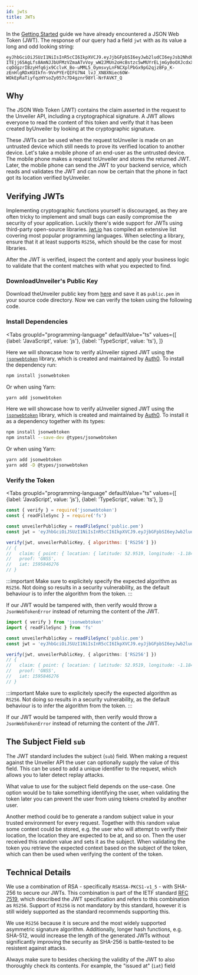 ```yaml
---
id: jwts
title: JWTs
---
```



In the [Getting Started](/docs/api/getting-started#interpretting-the-results) guide we have already encountered a JSON Web Token (JWT).
The response of our query had a field `jwt` with as its value a long and odd looking string:

```
eyJhbGciOiJSUzI1NiIsInR5cCI6IkpXVCJ9.eyJjbGFpbSI6eyJwb2ludCI6eyJsb2NhdGlvbiI6eyJsYXRpdHVkZSI6NTIuOTUxOSwibG9uZ2l0dWRlIjotMS4xODQxfSwicmFkaXVzIjoxMDB9fSwicHJvb2YiOiJHTlNTIiwiaWF0IjoxNTk1ODQ2Mjc2fQ.Ko1otS6zZpZ1JpYymZpGXM22v7GQW0wqcU4cum_Yxb0xrbM2UGHCIwpKEvkOgA-ITEjj65AgLfs8AmNJJbUFMzVZmaATvVoy_wW2JMUn2oHcBstzc5wMUYrELjmGy0oOXJcdxX_EirKVkBaOW1FPf_m2iMZLxsLAhd9S2Afj8ICCnVULyuPCNxfsED-cqOdgzrIBzyHfq6jx9CclvK_Bo-uMML5_OymsvyLnFNCXplPbGx9pG2qjzBFp_K-zEnHlgRDxKUIkfn-9VxPYErQIFG7N4_lvJ_XN8XNiec6OW-WOkEpRaTiyfqzHYsoZy057c7D4gznr98Yl-NrFAVKT_Q
```

## Why

The JSON Web Token (JWT) contains the claim asserted in the request to the Unveiler API, including a cryptographical signature.
A JWT allows everyone to read the content of this token and verify that it has been created byUnveiler by looking at the cryptographic signature.

These JWTs can be used when the request toUnveiler is made on an untrusted device which still needs to prove its verified location to another device.
Let's take a mobile phone of an end-user as the untrusted device.
The mobile phone makes a request toUnveiler and stores the returned JWT.
Later, the mobile phone can send the JWT to your backend service, which reads and validates the JWT and can now be certain that the phone in fact got its location verified byUnveiler.

## Verifying JWTs

Implementing cryptographic functions yourself is discouraged, as they are often tricky to implement and small bugs can easily compromise the security of your application.
Luckily there's wide support for JWTs using third-party open-source libraries.
[jwt.io](https://jwt.io/#libraries-io) has compiled an extensive list covering most popular programming languages.
When selecting a library, ensure that it at least supports `RS256`, which should be the case for most libraries.

After the JWT is verified, inspect the content and apply your business logic to validate that the content matches with what you expected to find.

### DownloadUnveiler's Public Key

Download theUnveiler public key from [here](/keys/public.pem) and save it as `public.pem` in your source code directory. Now we can verify the token using the following code.

### Install Dependencies

<Tabs
  groupId="programming-language"
  defaultValue="ts"
  values={[
    {label: 'JavaScript', value: 'js'},
    {label: 'TypeScript', value: 'ts'},
  ]}
>
<TabItem value="js">


Here we will showcase how to verify aUnveiler signed JWT using the [`jsonwebtoken`](https://www.npmjs.com/package/jsonwebtoken) library, which is created and maintained by [Auth0](https://auth0.com/).
To install the dependency run:

```bash
npm install jsonwebtoken
```

Or when using Yarn:

```bash
yarn add jsonwebtoken
```

</TabItem>
<TabItem value="ts">


Here we will showcase how to verify aUnveiler signed JWT using the [`jsonwebtoken`](https://www.npmjs.com/package/jsonwebtoken) library, which is created and maintained by [Auth0](https://auth0.com/).
To install it as a dependency together with its types:

```bash
npm install jsonwebtoken
npm install --save-dev @types/jsonwebtoken
```

Or when using Yarn:

```bash
yarn add jsonwebtoken
yarn add -D @types/jsonwebtoken
```

</TabItem>
</Tabs>


### Verify the Token

<Tabs
  groupId="programming-language"
  defaultValue="ts"
  values={[
    {label: 'JavaScript', value: 'js'},
    {label: 'TypeScript', value: 'ts'},
  ]}
>
<TabItem value="js">


<!-- prettier-ignore -->
```javascript
const { verify } = require('jsonwebtoken')
const { readFileSync } = require('fs')

const unveilerPublicKey = readFileSync('public.pem')
const jwt = 'eyJhbGciOiJSUzI1NiIsInR5cCI6IkpXVCJ9.eyJjbGFpbSI6eyJwb2ludCI6eyJsb2NhdGlvbiI6eyJsYXRpdHVkZSI6NTIuOTUxOSwibG9uZ2l0dWRlIjotMS4xODQxfSwicmFkaXVzIjoxMDB9fSwicHJvb2YiOiJHTlNTIiwiaWF0IjoxNTk1ODQ2Mjc2fQ.Ko1otS6zZpZ1JpYymZpGXM22v7GQW0wqcU4cum_Yxb0xrbM2UGHCIwpKEvkOgA-ITEjj65AgLfs8AmNJJbUFMzVZmaATvVoy_wW2JMUn2oHcBstzc5wMUYrELjmGy0oOXJcdxX_EirKVkBaOW1FPf_m2iMZLxsLAhd9S2Afj8ICCnVULyuPCNxfsED-cqOdgzrIBzyHfq6jx9CclvK_Bo-uMML5_OymsvyLnFNCXplPbGx9pG2qjzBFp_K-zEnHlgRDxKUIkfn-9VxPYErQIFG7N4_lvJ_XN8XNiec6OW-WOkEpRaTiyfqzHYsoZy057c7D4gznr98Yl-NrFAVKT_Q'

verify(jwt, unveilerPublicKey, { algorithms: ['RS256'] })
// {
//   claim: { point: { location: { latitude: 52.9519, longitude: -1.1841 }, radius: 100, radius: 100 } },
//   proof: 'GNSS',
//   iat: 1595846276
// }
```

:::important
Make sure to explicitely specify the expected algorithm as `RS256`.
Not doing so results in a security vulnerability, as the default behaviour is to infer the algorithm from the token.
:::

If our JWT would be tampered with, then verify would throw a `JsonWebTokenError` instead of returning the content of the JWT.

</TabItem>
<TabItem value="ts">


<!-- prettier-ignore -->
```typescript
import { verify } from 'jsonwebtoken'
import { readFileSync } from 'fs'

const unveilerPublicKey = readFileSync('public.pem')
const jwt = 'eyJhbGciOiJSUzI1NiIsInR5cCI6IkpXVCJ9.eyJjbGFpbSI6eyJwb2ludCI6eyJsb2NhdGlvbiI6eyJsYXRpdHVkZSI6NTIuOTUxOSwibG9uZ2l0dWRlIjotMS4xODQxfSwicmFkaXVzIjoxMDB9fSwicHJvb2YiOiJHTlNTIiwiaWF0IjoxNTk1ODQ2Mjc2fQ.Ko1otS6zZpZ1JpYymZpGXM22v7GQW0wqcU4cum_Yxb0xrbM2UGHCIwpKEvkOgA-ITEjj65AgLfs8AmNJJbUFMzVZmaATvVoy_wW2JMUn2oHcBstzc5wMUYrELjmGy0oOXJcdxX_EirKVkBaOW1FPf_m2iMZLxsLAhd9S2Afj8ICCnVULyuPCNxfsED-cqOdgzrIBzyHfq6jx9CclvK_Bo-uMML5_OymsvyLnFNCXplPbGx9pG2qjzBFp_K-zEnHlgRDxKUIkfn-9VxPYErQIFG7N4_lvJ_XN8XNiec6OW-WOkEpRaTiyfqzHYsoZy057c7D4gznr98Yl-NrFAVKT_Q'

verify(jwt, unveilerPublicKey, { algorithms: ['RS256'] })
// {
//   claim: { point: { location: { latitude: 52.9519, longitude: -1.1841 }, radius: 100, radius: 100 } },
//   proof: 'GNSS',
//   iat: 1595846276
// }
```

:::important
Make sure to explicitely specify the expected algorithm as `RS256`.
Not doing so results in a security vulnerability, as the default behaviour is to infer the algorithm from the token.
:::

If our JWT would be tampered with, then verify would throw a `JsonWebTokenError` instead of returning the content of the JWT.

</TabItem>
</Tabs>


## The Subject Field `sub`

The JWT standard includes the subject (`sub`) field.
When making a request against the Unveiler API the user can optionally supply the value of this field.
This can be used to add a unique identifier to the request, which allows you to later detect replay attacks.

What value to use for the subject field depends on the use-case.
One option would be to take something identifying the user, when validating the token later you can prevent the user from using tokens created by another user.

Another method could be to generate a random subject value in your trusted environment for every request.
Together with this random value some context could be stored, e.g. the user who will attempt to verify their location, the location they are expected to be at, and so on.
Then the user received this random value and sets it as the subject.
When validating the token you retrieve the expected context based on the subject of the token, which can then be used when verifying the content of the token.

## Technical Details

We use a combination of RSA - specifically `RSASSA-PKCS1-v1_5` - with SHA-256 to secure our JWTs.
This combination is part of the IETF standard [RFC 7519](https://tools.ietf.org/html/rfc7519), which described the JWT specification and refers to this combination as `RS256`.
Support of `RS256` is not mandatory by this standard, however it is still widely supported as the standard recommends supporting this.

We use `RS256` because it is secure and the most widely supported asymmetric signature algorithm.
Additionally, longer hash functions, e.g. SHA-512, would increase the length of the generated JWTs without significantly improving the security as SHA-256 is battle-tested to be resistent against attacks.

Always make sure to besides checking the validity of the JWT to also thoroughly check its contents.
For example, the "issued at" (`iat`) field
